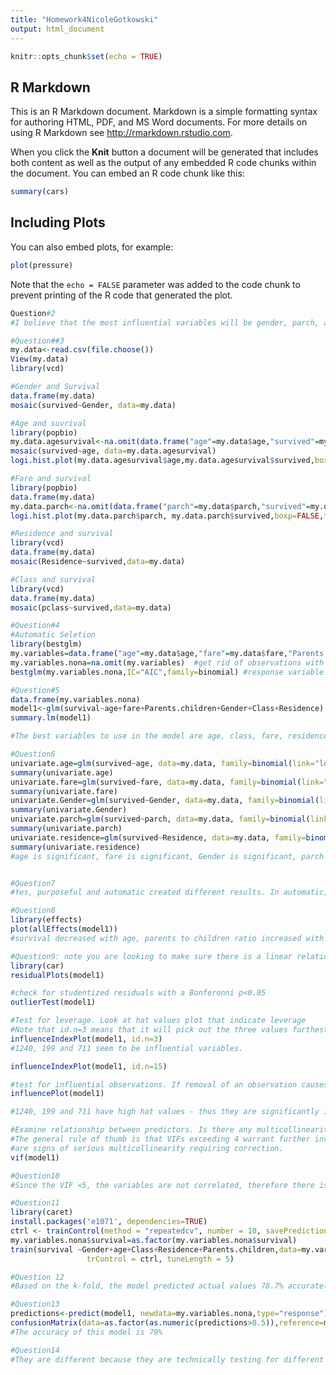 ```yaml
---
title: "Homework4NicoleGotkowski"
output: html_document
---
```


```r
knitr::opts_chunk$set(echo = TRUE)
```

## R Markdown

This is an R Markdown document. Markdown is a simple formatting syntax for authoring HTML, PDF, and MS Word documents. For more details on using R Markdown see <http://rmarkdown.rstudio.com>.

When you click the **Knit** button a document will be generated that includes both content as well as the output of any embedded R code chunks within the document. You can embed an R code chunk like this:

```r
summary(cars)
```

## Including Plots

You can also embed plots, for example:

```r
plot(pressure)
```

Note that the `echo = FALSE` parameter was added to the code chunk to prevent printing of the R code that generated the plot.

```r
Question#2
#I believe that the most influential variables will be gender, parch, age, class and residence. "Women and children first" for taking life boats probably resulted in these passengers to have a higher survival rate, as well, passengers with more children were most likely prioritized. Ticket fare and class probably also had an influence due to the rich being favoured perhaps due to paying off crew members or perceived levels of importance. Destination could have influenced the ability of a passenger to communicate, i.e. passengers from Sweden may have had more difficulty communicating assuming there home destination influences there level of fluency in english. 
```

```r
#Question##3
my.data<-read.csv(file.choose())
View(my.data)
library(vcd)
```

```r
#Gender and Survival
data.frame(my.data)
mosaic(survived~Gender, data=my.data)
```


```r
#Age and suvrival
library(popbio)
my.data.agesurvival<-na.omit(data.frame("age"=my.data$age,"survived"=my.data$survived))
mosaic(survived~age, data=my.data.agesurvival)
logi.hist.plot(my.data.agesurvival$age,my.data.agesurvival$survived,boxp=FALSE,type="hist",col="gray", xlabel="Age")
```


```r
#Fare and survival
library(popbio)
data.frame(my.data)
my.data.parch<-na.omit(data.frame("parch"=my.data$parch,"survived"=my.data$survived))
logi.hist.plot(my.data.parch$parch, my.data.parch$survived,boxp=FALSE,type="hist",col="gray", xlabel="parch")
```

```r
#Residence and survival
library(vcd)
data.frame(my.data)
mosaic(Residence~survived,data=my.data)
```

```r
#Class and survival
library(vcd)
data.frame(my.data)
mosaic(pclass~survived,data=my.data)
```

```r
#Question#4
#Automatic Seletion
library(bestglm)
my.variables=data.frame("age"=my.data$age,"fare"=my.data$fare,"Parents.children"=my.data$parch,"Gender"=my.data$Gender,"Class"=my.data$pclass,"Residence"=my.data$Residence,"survival"=my.data$survived)
my.variables.nona=na.omit(my.variables)  #get rid of observations with NA
bestglm(my.variables.nona,IC="AIC",family=binomial) #response variable must be last column in dataframe
```

```r
#Question#5
data.frame(my.variables.nona)
model1<-glm(survival~age+fare+Parents.children+Gender+Class+Residence)
summary.lm(model1)
```
```r
#The best variables to use in the model are age, class, fare, residence and gender
```

```r
#Question6
univariate.age=glm(survived~age, data=my.data, family=binomial(link="logit"))
summary(univariate.age)
univariate.fare=glm(survived~fare, data=my.data, family=binomial(link="logit"))
summary(univariate.fare)
univariate.Gender=glm(survived~Gender, data=my.data, family=binomial(link="logit"))
summary(univariate.Gender)
univariate.parch=glm(survived~parch, data=my.data, family=binomial(link="logit"))
summary(univariate.parch)
univariate.residence=glm(survived~Residence, data=my.data, family=binomial(link="logit"))
summary(univariate.residence)
#age is significant, fare is significant, Gender is significant, parch is significant and residence is significant. 
```
```r

```

```r
#Question7
#Yes, purposeful and automatic created different results. In automatic, Gender was not significant however it was in purposeful..

```

```r
#Question8
library(effects)
plot(allEffects(model1))
#survival decreased with age, parents to children ratio increased with amunt of children, survival decreased with class, and survival increased with fare. These all are what I initially predicted.  
```
```r
#Question9: note you are looking to make sure there is a linear relationship (fitted green line) and to examine plots to. see if there are any differences in the variability of residuals as the value for each predictor variable increases.
library(car)
residualPlots(model1)
```

```r
#check for studentized residuals with a Bonferonni p<0.05
outlierTest(model1)
```
```r
#Test for leverage. Look at hat values plot that indicate leverage
#Note that id.n=3 means that it will pick out the three values furthest from the average
influenceIndexPlot(model1, id.n=3)
#1240, 199 and 711 seem to be influential variables.
```
```r
influenceIndexPlot(model1, id.n=15)
```


```r
#test for influential observations. If removal of an observation causes substantial change in the estimates of coefficient, it is called influential observation. Influence can be thought of as the product of leverage and outlier (e.g., it has high hat value and response value is unusual conditional on covariate pattern)
influencePlot(model1)

```
```r
#1240, 199 and 711 have high hat values - thus they are significantly influencing the model
```


```r
#Examine relationship between predictors. Is there any multicollinearity?
#The general rule of thumb is that VIFs exceeding 4 warrant further investigation, while VIFs exceeding 10 
#are signs of serious multicollinearity requiring correction.
vif(model1)
```

```r
#Question10
#Since the VIF <5, the variables are not correlated, therefore there is no multicollinearity, and therefore no concern.  
```


```r
#Question11
library(caret)
install.packages('e1071', dependencies=TRUE)
ctrl <- trainControl(method = "repeatedcv", number = 10, savePredictions = TRUE)
my.variables.nona$survival=as.factor(my.variables.nona$survival)
train(survival ~Gender+age+Class+Residence+Parents.children,data=my.variables.nona, method="glm", family=binomial(link='logit'),
                 trControl = ctrl, tuneLength = 5)

```

```r
#Question 12
#Based on the k-fold, the model predicted actual values 78.7% accurately. Therefore, the model was better than randomly selected data, meaning it was a good model. 
```

```r
#Question13
predictions<-predict(model1, newdata=my.variables.nona,type="response")
confusionMatrix(data=as.factor(as.numeric(predictions>0.5)),reference=my.variables.nona$survival)
#The accuracy of this model is 79%
```
```r
#Question14
#They are different because they are technically testing for different things. A K-fold is testing how well the model can predict data, and the confusion matrix tests how many false positives/negatives. 
```

